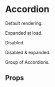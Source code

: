 

<Meta of={AccordionStories} />

# Accordion

Default rendering.

<Preview>
  <Story of={AccordionStories.Default} />
</Preview>

Expanded at load.

<Preview>
  <Story of={AccordionStories.ExpandedByDefault} />
</Preview>

Disabled.

<Preview>
  <Story of={AccordionStories.Disabled} />
</Preview>

Disabled & expanded.

<Preview>
  <Story of={AccordionStories.DisabledExpanded} />
</Preview>

Group of Accordions.

<Preview>
  <Story of={AccordionStories.GroupOfAccordions} />
</Preview>

## Props

<ArgsTable of={AccordionGroup} />
